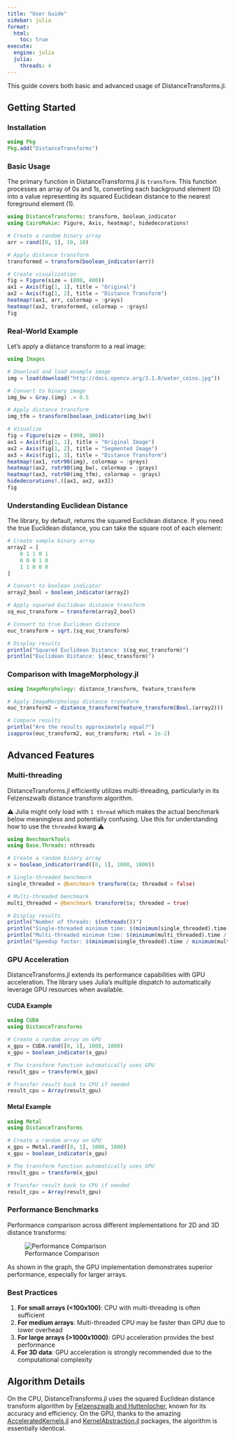 ```yaml
---
title: "User Guide"
sidebar: julia
format:
  html:
    toc: true
execute:
  engine: julia
  julia:
    threads: 4
---
```


This guide covers both basic and advanced usage of DistanceTransforms.jl.

## Getting Started

### Installation

```julia
using Pkg
Pkg.add("DistanceTransforms")
```

### Basic Usage

The primary function in DistanceTransforms.jl is `transform`. This function processes an array of 0s and 1s, converting each background element (0) into a value representing its squared Euclidean distance to the nearest foreground element (1).

```julia
using DistanceTransforms: transform, boolean_indicator
using CairoMakie: Figure, Axis, heatmap!, hidedecorations!

# Create a random binary array
arr = rand([0, 1], 10, 10)

# Apply distance transform
transformed = transform(boolean_indicator(arr))

# Create visualization
fig = Figure(size = (800, 400))
ax1 = Axis(fig[1, 1], title = "Original")
ax2 = Axis(fig[1, 2], title = "Distance Transform")
heatmap!(ax1, arr, colormap = :grays)
heatmap!(ax2, transformed, colormap = :grays)
fig
```

### Real-World Example

Let's apply a distance transform to a real image:

```julia
using Images

# Download and load example image
img = load(download("http://docs.opencv.org/3.1.0/water_coins.jpg"))

# Convert to binary image
img_bw = Gray.(img) .> 0.5

# Apply distance transform
img_tfm = transform(boolean_indicator(img_bw))

# Visualize
fig = Figure(size = (900, 300))
ax1 = Axis(fig[1, 1], title = "Original Image")
ax2 = Axis(fig[1, 2], title = "Segmented Image")
ax3 = Axis(fig[1, 3], title = "Distance Transform")
heatmap!(ax1, rotr90(img), colormap = :grays)
heatmap!(ax2, rotr90(img_bw), colormap = :grays)
heatmap!(ax3, rotr90(img_tfm), colormap = :grays)
hidedecorations!.([ax1, ax2, ax3])
fig
```

### Understanding Euclidean Distance

The library, by default, returns the squared Euclidean distance. If you need the true Euclidean distance, you can take the square root of each element:

```julia
# Create sample binary array
array2 = [
    0 1 1 0 1
    0 0 0 1 0
    1 1 0 0 0
]

# Convert to boolean indicator
array2_bool = boolean_indicator(array2)

# Apply squared Euclidean distance transform
sq_euc_transform = transform(array2_bool)

# Convert to true Euclidean distance
euc_transform = sqrt.(sq_euc_transform)

# Display results
println("Squared Euclidean Distance: $(sq_euc_transform)")
println("Euclidean Distance: $(euc_transform)")
```

### Comparison with ImageMorphology.jl

```julia
using ImageMorphology: distance_transform, feature_transform

# Apply ImageMorphology distance transform
euc_transform2 = distance_transform(feature_transform(Bool.(array2)))

# Compare results
println("Are the results approximately equal?")
isapprox(euc_transform2, euc_transform; rtol = 1e-2)
```

## Advanced Features

### Multi-threading

DistanceTransforms.jl efficiently utilizes multi-threading, particularly in its Felzenszwalb distance transform algorithm.

⚠️ Julia might only load with `1 thread` which makes the actual benchmark below meaningless and potentially confusing. Use this for understanding how to use the `threaded` kwarg ⚠️

```julia
using BenchmarkTools
using Base.Threads: nthreads

# Create a random binary array
x = boolean_indicator(rand([0, 1], 1000, 1000))

# Single-threaded benchmark
single_threaded = @benchmark transform($x; threaded = false)

# Multi-threaded benchmark
multi_threaded = @benchmark transform($x; threaded = true)

# Display results
println("Number of threads: $(nthreads())")
println("Single-threaded minimum time: $(minimum(single_threaded).time / 1e6) ms")
println("Multi-threaded minimum time: $(minimum(multi_threaded).time / 1e6) ms")
println("Speedup factor: $(minimum(single_threaded).time / minimum(multi_threaded).time)")
```

### GPU Acceleration

DistanceTransforms.jl extends its performance capabilities with GPU acceleration. The library uses Julia's multiple dispatch to automatically leverage GPU resources when available.

#### CUDA Example

```julia
using CUDA
using DistanceTransforms

# Create a random array on GPU
x_gpu = CUDA.rand([0, 1], 1000, 1000)
x_gpu = boolean_indicator(x_gpu)

# The transform function automatically uses GPU
result_gpu = transform(x_gpu)

# Transfer result back to CPU if needed
result_cpu = Array(result_gpu)
```

#### Metal Example

```julia
using Metal
using DistanceTransforms

# Create a random array on GPU
x_gpu = Metal.rand([0, 1], 1000, 1000)
x_gpu = boolean_indicator(x_gpu)

# The transform function automatically uses GPU
result_gpu = transform(x_gpu)

# Transfer result back to CPU if needed
result_cpu = Array(result_gpu)
```

### Performance Benchmarks

Performance comparison across different implementations for 2D and 3D distance transforms:

![Performance Comparison](../images/julia_distance_transforms.png)

As shown in the graph, the GPU implementation demonstrates superior performance, especially for larger arrays.

### Best Practices

1. **For small arrays (<100x100)**: CPU with multi-threading is often sufficient
2. **For medium arrays**: Multi-threaded CPU may be faster than GPU due to lower overhead
3. **For large arrays (>1000x1000)**: GPU acceleration provides the best performance
4. **For 3D data**: GPU acceleration is strongly recommended due to the computational complexity

## Algorithm Details

On the CPU, DistanceTransforms.jl uses the squared Euclidean distance transform algorithm by [Felzenszwalb and Huttenlocher](https://theoryofcomputing.org/articles/v008a019/), known for its accuracy and efficiency. On the GPU, thanks to the amazing [AcceleratedKernels.jl](https://github.com/JuliaGPU/AcceleratedKernels.jl) and [KernelAbstraction.jl](https://github.com/JuliaGPU/KernelAbstractions.jl) packages, the algorithm is essentially identical.